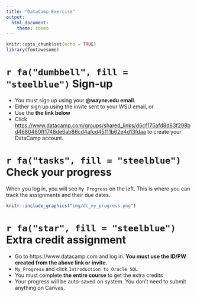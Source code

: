 ```yaml
---
title: "DataCamp Exercise"
output: 
  html_document: 
    theme: cosmo
---
```


```r
knitr::opts_chunk$set(echo = TRUE)
library(fontawesome)
```

# `r fa("dumbbell", fill = "steelblue")` Sign-up

- You must sign up using your **@wayne.edu email.**  
- Either sign up using the invite sent to your WSU email, or
- Use the **the link below**
- Click [https://www.datacamp.com/groups/shared_links/d6cf175afd8d83f298bd4680480ff1748de6ab86cd4afcd45111b62e4d13fdaa](https://www.datacamp.com/groups/shared_links/d6cf175afd8d83f298bd4680480ff1748de6ab86cd4afcd45111b62e4d13fdaa){target="_blank"} to create your DataCamp account.

# `r fa("tasks", fill = "steelblue")` Check your progress
When you log in, you will see `My Progress` on the left. This is where you can track the assignments and their due dates.  

```r
knitr::include_graphics("img/dc_my_progress.png")
```

# `r fa("star", fill = "steelblue")` Extra credit assignment

- Go to https://www.datacamp.com and log in. **You must use the ID/PW created from the above link or invite.**
- `My_Progress` and click `Introduction to Oracle SQL`
- You must complete **the entire course** to get the extra credits
- Your progress will be auto-saved on system. You don't need to submit anything on Canvas.